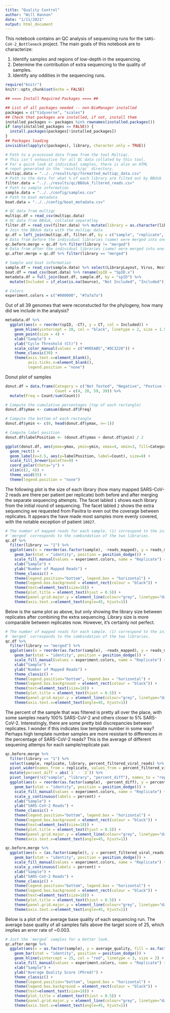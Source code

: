 ```yaml
---
title: "Quality Control"
author: "Will Hannon"
date: "1/11/2021"
output: html_document
---
```


This notebook contains an QC analysis of sequencing runs for the `SARS-CoV-2_Bottleneck` project. The main goals of this notebook are to characterize: 

1. Identify samples and regions of low-depth in the sequencing. 
2. Determine the contribution of extra sequencing to the quality of samples. 
3. Identify any oddities in the sequencing runs.

```r
require("knitr")
knitr::opts_chunk$set(echo = FALSE)
```

```r

## ==== Install Required Packages ==== ##

## List of all packages needed -- non-BioManager installed
packages = c("tidyverse", "scales")
## Check that packages are installed, if not, install them
installed_packages <- packages %in% rownames(installed.packages())
if (any(installed_packages == FALSE)) {
  install.packages(packages[!installed_packages])
}
## Packages loading
invisible(lapply(c(packages), library, character.only = TRUE))

```

```r

# Path to a processed data frame from the tool Multiqc.
# This isn't exhaustive for all QC data collated by this tool. 
# For a quick look at individual samples, there is also an HTML
# repot generated in the `results/qc` directory.
multiqc.data = "../../results/qc/formatted_multiqc_data.csv"
# Path to the data for what % of each library are filted out by BBduk
filter.data = "../../results/qc/BBduk_filtered_reads.csv"
# Path to sample information
sample.data = "../../config/samples.csv"
# Path to boat metadata
boat.data = "../../config/boat_metadata.csv"

```

```r

# QC data from multiqc
multiqc.df = read_csv(multiqc.data)
# QC data from BBduk, collated separatley
filter.df = read_csv(filter.data) %>% mutate(library = as.character(library))
# Join the BBduk data with the multiqc data
qc.df = left_join(multiqc.df, filter.df, by = c("sample", "replicate", "library"))
# Data from before the individual libraries (same) were merged into one.
qc.before.merge = qc.df %>% filter(library != "merged")
# Data from after the individual libraries (same) were merged into one.
qc.after.merge = qc.df %>% filter(library == "merged")

# Sample and boat information
sample.df = read_csv(sample.data) %>% select(LibraryLayout, Virus, Host, Source, spID) %>% distinct()
boat.df = read_csv(boat.data) %>% rename(spID = "SpID.x")
metadata.df = full_join(boat.df, sample.df, by = "spID") %>% 
  mutate(Included = if_else(is.na(Source), "Not Included", "Included"))

# Colors 
experiment.colors = c("#000000", "#7a7a7a")
```

Out of all 39 genomes that were reconstucted for the phylogeny, how many did we include in the analysis? 

```r

metadata.df %>% 
  ggplot(aes(x = reorder(spID, -CT), y = CT, col = Included)) + 
    geom_hline(yintercept = 20, col = "black", linetype = 2, size = 1.5) + 
    geom_point(size = 4) +
    xlab("Sample") + 
    ylab("Cycle Threshold (Ct)") + 
    scale_color_manual(values = c("#005AB5","#DC3220")) + 
    theme_classic(30) +
    theme(axis.text.x=element_blank(), 
          axis.ticks.x=element_blank(),
          legend.position = "none") 

```

Donut plot of samples

```r

donut.df = data.frame(Category = c("Not Tested", "Negative", "Postive + Low Quality", "Positve + Deep-Sequenced"),
                      Count = c(4, 20, 59, 39)) %>% 
  mutate(Freq = Count/sum(Count))

# Compute the cumulative percentages (top of each rectangle)
donut.df$ymax <- cumsum(donut.df$Freq)

# Compute the bottom of each rectangle
donut.df$ymin <- c(0, head(donut.df$ymax, n=-1))

# Compute label position
donut.df$labelPosition <- (donut.df$ymax + donut.df$ymin) / 2

ggplot(donut.df, aes(ymax=ymax, ymin=ymin, xmax=4, xmin=3, fill=Category)) +
  geom_rect() +
  geom_label(x=3.5, aes(y=labelPosition, label=Count), size=8) +
  scale_fill_brewer(palette=9) +
  coord_polar(theta="y") +
  xlim(c(2, 4)) +
  theme_void(35) +
  theme(legend.position = "none")

```

The following plot is the size of each library (how many mapped SARS-CoV-2 reads are there per patient per replicate) both before and after merging the separate sequencing attempts. The facet labled `1` shows each library from the initial round of sequencing. The facet labled `2` shows the extra sequencing we requested from Pavitra to even out the coverage between replicates. It appears the have made most samples more evenly covered, with the notable exception of patient `10027`.

```r

# The number of mapped reads for each sample. (1) correspond to the initial sequencing. (2) corresponds to the supplementary sequencing.
# `merged` corresponds to the combindation of the two libraries. 
qc.df %>% 
  filter(library == "1") %>% 
  ggplot(aes(x = reorder(as.factor(sample), -reads_mapped), y = reads_mapped, fill = as.factor(replicate))) +
    geom_bar(stat = "identity", position = position_dodge()) + 
    scale_fill_manual(values = experiment.colors, name = "Replicate") +
    xlab("Sample") +
    ylab("Number of Mapped Reads") +
    theme_classic() +
    theme(legend.position="bottom", legend.box = "horizontal") +
    theme(legend.box.background = element_rect(colour = "black")) +
    theme(text=element_text(size=18)) +
    theme(plot.title = element_text(hjust = 0.5)) +
    theme(panel.grid.major.y = element_line(colour="grey", linetype="dashed")) +
    theme(axis.text.x=element_text(angle=45, hjust=1))

```

Below is the same plot as above, but only showing the library size between replicates after combining the extra sequencing. Library size is more comparable between replicates now. However, it's certainly not perfect. 

```r

# The number of mapped reads for each sample. (1) correspond to the initial sequencing. (2) corresponds to the supplementary sequencing.
# `merged` corresponds to the combindation of the two libraries. 
qc.df %>% 
  filter(library == "merged") %>% 
  ggplot(aes(x = reorder(as.factor(sample), -reads_mapped), y = reads_mapped, fill = as.factor(replicate))) +
    geom_bar(stat = "identity", position = position_dodge()) + 
    scale_fill_manual(values = experiment.colors, name = "Replicate") +
    xlab("Sample") +
    ylab("Number of Mapped Reads") +
    theme_classic() +
    theme(legend.position="bottom", legend.box = "horizontal") +
    theme(legend.box.background = element_rect(colour = "black")) +
    theme(text=element_text(size=18)) +
    theme(plot.title = element_text(hjust = 0.5)) +
    theme(panel.grid.major.y = element_line(colour="grey", linetype="dashed")) +
    theme(axis.text.x=element_text(angle=45, hjust=1))

```

The percent of the sample that was filtered is pretty all over the place, with some samples nearly 100% SARS-CoV-2 and others closer to 5% SARS-CoV-2. Interestingly, there are some pretty bid discrepancies between replicates. I wonder if this indicates low template number in some way? Perhaps high template number samples are more resistant to differences in the percentage of SARS-CoV-2 reads? This is the average of different sequening attemps for each sample/replicate pair.

```r

qc.before.merge %>% 
  filter(library == "1") %>% 
  select(sample, replicate, library, percent_filtered_viral_reads) %>% 
  pivot_wider(names_from = replicate, values_from = percent_filtered_viral_reads) %>% 
  mutate(percent_diff = abs(`1` - `2`)) %>% 
  pivot_longer(!c("sample", "library", "percent_diff"), names_to = "replicate", values_to = "percent_filtered_viral_reads") %>%
  ggplot(aes(x = reorder(as.factor(sample), -percent_diff), y = percent_filtered_viral_reads, fill = as.factor(replicate))) +
    geom_bar(stat = "identity", position = position_dodge()) + 
    scale_fill_manual(values = experiment.colors, name = "Replicate") +
    scale_y_continuous(labels = percent) + 
    xlab("Sample") +
    ylab("SARS-CoV-2 Reads") +
    theme_classic() +
    theme(legend.position="bottom", legend.box = "horizontal") +
    theme(legend.box.background = element_rect(colour = "black")) +
    theme(text=element_text(size=18)) +
    theme(plot.title = element_text(hjust = 0.5)) +
    theme(panel.grid.major.y = element_line(colour="grey", linetype="dashed")) +
    theme(axis.text.x=element_text(angle=45, hjust=1))

```

```r

qc.before.merge %>% 
  ggplot(aes(x = (as.factor(sample)), y = percent_filtered_viral_reads, fill = as.factor(library))) +
    geom_bar(stat = "identity", position = position_dodge()) + 
    scale_fill_manual(values = experiment.colors, name = "Replicate") +
    scale_y_continuous(labels = percent) + 
    xlab("Sample") +
    ylab("SARS-CoV-2 Reads") +
    theme_classic() +
    theme(legend.position="bottom", legend.box = "horizontal") +
    theme(legend.box.background = element_rect(colour = "black")) +
    theme(text=element_text(size=18)) +
    theme(plot.title = element_text(hjust = 0.5)) +
    theme(panel.grid.major.y = element_line(colour="grey", linetype="dashed")) +
    theme(axis.text.x=element_text(angle=45, hjust=1))

```

Below is a plot of the average base quality of each sequencing run. The average base quality of all samples falls above the target score of 25, which implies an error rate of ~0.003.

```r

# Just the `merged` samples for a better look.
qc.after.merge %>% 
  ggplot(aes(x = as.factor(sample), y = average_quality, fill = as.factor(replicate))) +
    geom_bar(stat = "identity", position = position_dodge()) +
    geom_hline(yintercept = 25, col = "red", linetype = 3, size = 2) +
    scale_fill_manual(values = experiment.colors, name = "Replicate") +
    xlab("Sample") +
    ylab("Average Quality Score (Phred)") +
    theme_classic() +
    theme(legend.position="bottom", legend.box = "horizontal") +
    theme(legend.box.background = element_rect(colour = "black")) +
    theme(text=element_text(size=18)) +
    theme(plot.title = element_text(hjust = 0.5)) +
    theme(panel.grid.major.y = element_line(colour="grey", linetype="dashed")) +
    theme(axis.text.x=element_text(angle=45, hjust=1))

```








